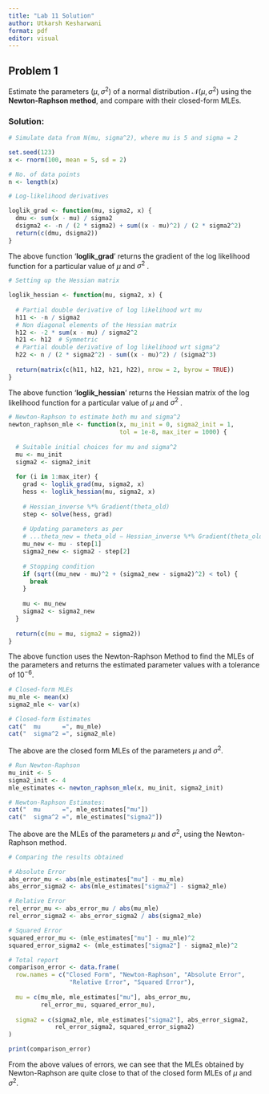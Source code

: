 ---
title: "Lab 11 Solution"
author: Utkarsh Kesharwani
format: pdf
editor: visual
---

## Problem 1

Estimate the parameters $(\mu, \sigma^2)$ of a normal distribution $\mathcal{N}(\mu, \sigma^2)$ using the **Newton-Raphson method**, and compare with their closed-form MLEs.

### Solution:

```{r}
# Simulate data from N(mu, sigma^2), where mu is 5 and sigma = 2

set.seed(123)
x <- rnorm(100, mean = 5, sd = 2)

# No. of data points
n <- length(x)
```

```{r}
# Log-likelihood derivatives

loglik_grad <- function(mu, sigma2, x) {
  dmu <- sum(x - mu) / sigma2
  dsigma2 <- -n / (2 * sigma2) + sum((x - mu)^2) / (2 * sigma2^2)
  return(c(dmu, dsigma2))
}
```

The above function '**loglik_grad**' returns the gradient of the log likelihood function for a particular value of $\mu$ and $\sigma^2$ .

```{r}
# Setting up the Hessian matrix

loglik_hessian <- function(mu, sigma2, x) {
  
  # Partial double derivative of log likelihood wrt mu
  h11 <- -n / sigma2  
  # Non diagonal elements of the Hessian matrix
  h12 <- -2 * sum(x - mu) / sigma2^2  
  h21 <- h12  # Symmetric
  # Partial double derivative of log likelihood wrt sigma^2
  h22 <- n / (2 * sigma2^2) - sum((x - mu)^2) / (sigma2^3)
  
  return(matrix(c(h11, h12, h21, h22), nrow = 2, byrow = TRUE))
}
```

The above function '**loglik_hessian**' returns the Hessian matrix of the log likelihood function for a particular value of $\mu$ and $\sigma^2$ .

```{r}
# Newton-Raphson to estimate both mu and sigma^2
newton_raphson_mle <- function(x, mu_init = 0, sigma2_init = 1,
                               tol = 1e-8, max_iter = 1000) {
  
  # Suitable initial choices for mu and sigma^2 
  mu <- mu_init
  sigma2 <- sigma2_init
  
  for (i in 1:max_iter) {
    grad <- loglik_grad(mu, sigma2, x)
    hess <- loglik_hessian(mu, sigma2, x)
    
    # Hessian_inverse %*% Gradient(theta_old)
    step <- solve(hess, grad)
    
    # Updating parameters as per
    # ...theta_new = theta_old − Hessian_inverse %*% Gradient(theta_old)
    mu_new <- mu - step[1]
    sigma2_new <- sigma2 - step[2]
    
    # Stopping condition
    if (sqrt((mu_new - mu)^2 + (sigma2_new - sigma2)^2) < tol) {
      break
    }
    
    mu <- mu_new
    sigma2 <- sigma2_new
  }
  
  return(c(mu = mu, sigma2 = sigma2))
}
```

The above function uses the Newton-Raphson Method to find the MLEs of the parameters and returns the estimated parameter values with a tolerance of $10^{-6}$.

```{r}
# Closed-form MLEs
mu_mle <- mean(x)
sigma2_mle <- var(x)

# Closed-form Estimates
cat("  mu      =", mu_mle)
cat("  sigma^2 =", sigma2_mle)
```

The above are the closed form MLEs of the parameters $\mu$ and $\sigma^2$.

```{r}
# Run Newton-Raphson
mu_init <- 5
sigma2_init <- 4
mle_estimates <- newton_raphson_mle(x, mu_init, sigma2_init)

# Newton-Raphson Estimates:
cat("  mu      =", mle_estimates["mu"])
cat("  sigma^2 =", mle_estimates["sigma2"])
```

The above are the MLEs of the parameters $\mu$ and $\sigma^2$, using the Newton-Raphson method.

```{r}
# Comparing the results obtained

# Absolute Error 
abs_error_mu <- abs(mle_estimates["mu"] - mu_mle)
abs_error_sigma2 <- abs(mle_estimates["sigma2"] - sigma2_mle)

# Relative Error
rel_error_mu <- abs_error_mu / abs(mu_mle)
rel_error_sigma2 <- abs_error_sigma2 / abs(sigma2_mle)

# Squared Error
squared_error_mu <- (mle_estimates["mu"] - mu_mle)^2
squared_error_sigma2 <- (mle_estimates["sigma2"] - sigma2_mle)^2

# Total report
comparison_error <- data.frame(
  row.names = c("Closed Form", "Newton-Raphson", "Absolute Error",
                 "Relative Error", "Squared Error"),
  
  mu = c(mu_mle, mle_estimates["mu"], abs_error_mu, 
         rel_error_mu, squared_error_mu),
  
  sigma2 = c(sigma2_mle, mle_estimates["sigma2"], abs_error_sigma2, 
             rel_error_sigma2, squared_error_sigma2)
)

print(comparison_error)
```

From the above values of errors, we can see that the MLEs obtained by Newton-Raphson are quite close to that of the closed form MLEs of $\mu$ and $\sigma^2$.
